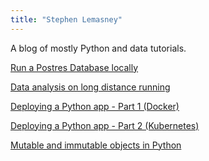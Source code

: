 ```yaml
---
title: "Stephen Lemasney"
---
```


A blog of mostly Python and data tutorials.

[Run a Postres Database locally](run-pg-locally.html)

[Data analysis on long distance running](svp.html)

[Deploying a Python app - Part 1 (Docker)](flask-app-with-docker.html)

[Deploying a Python app - Part 2 (Kubernetes)](flask-app-with-k8s.html)

[Mutable and immutable objects in Python](mutability.html)